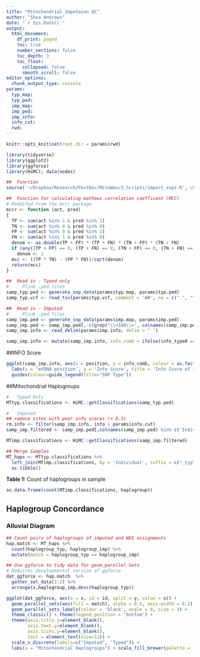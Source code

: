 ```yaml
---
title: "Mitochondrial Imputaion QC"
author: "Shea Andrews"
date: "`r Sys.Date()`"
output:
  html_document:
    df_print: paged
    toc: true
    number_sections: false
    toc_depth: 3
    toc_float:
      collapsed: false
      smooth_scroll: false
editor_options: 
  chunk_output_type: console
params:
  typ_map: 
  typ_ped: 
  imp_map: 
  imp_ped: 
  imp_info: 
  info_cut: 
  rwd:
---
```


```r
knitr::opts_knit$set(root.dir = params$rwd)

library(tidyverse)
library(ggplot2)
library(ggforce)
library(HiMC); data(nodes)

##  Function
source('~/Dropbox/Research/PostDoc/MitoWax/3_Scripts/import_snps.R', chdir = TRUE)

##  Function for calculating mathews correlation coefficent (MCC)
# Moddifed from the mccr package
mccr <- function (act, pred) 
{
  TP <- sum(act %in% 1 & pred %in% 1)
  TN <- sum(act %in% 0 & pred %in% 0)
  FP <- sum(act %in% 0 & pred %in% 1)
  FN <- sum(act %in% 1 & pred %in% 0)
  denom <- as.double(TP + FP) * (TP + FN) * (TN + FP) * (TN + FN)
  if (any((TP + FP) == 0, (TP + FN) == 0, (TN + FP) == 0, (TN + FN) == 0)) 
    denom <- 1
  mcc <- ((TP * TN) - (FP * FN))/sqrt(denom)
  return(mcc)
}

```


```r
##  Read in - Typed only
#     Plink .ped files 
samp_typ.ped <- generate_snp_data(params$typ.map, params$typ.ped)
samp_typ.vcf <- read_tsv(params$typ.vcf, comment = '##', na = c(".", "", "NA"))

##  Read in - Imputed 
#     Plink .ped files 
samp_imp.ped <- generate_snp_data(params$imp.map, params$imp.ped) 
samp_imp.ped <- samp_imp.ped[,-c(grep("\\<189\\>", colnames(samp_imp.ped)), grep("\\<16183\\>", colnames(samp_imp.ped)))]
samp_imp.info <- read_delim(params$imp.info, delim = " ")

samp_imp.info <- mutate(samp_imp.info, info_comb = ifelse(info_type0 == -1, info,info_type0 ))

```

##INFO Score
```r

ggplot(samp_imp.info, aes(x = position, y = info_comb, colour = as.factor(type))) + geom_point() + theme_bw() + 
  labs(x = 'mtDNA position', y = 'Info Score', title = 'Info Score of imputed mtSNPs') + 
  guides(colour=guide_legend(title="SNP Type")) 

```

##Mitochondrial Haplogroups
```r
#   Typed Only
MTtyp.classifications <- HiMC::getClassifications(samp_typ.ped)

#   Imputed 
## remove sites with poor info scores (< 0.3)
rm.info <- filter(samp_imp.info, info > params$info.cut)
samp_imp.filtered <- samp_imp.ped[,colnames(samp_imp.ped) %in% c('Individual', rm.info$position)]

MTimp.classifications <- HiMC::getClassifications(samp_imp.filtered)

## Merge Samples
MT_haps <- MTtyp.classifications %>% 
  left_join(MTimp.classifications, by = 'Individual', suffix = c("_typ", "_imp")) %>% 
  as.tibble()
```

**Table 1:** Count of haplogroups in sample
```r
as.data.frame(count(MTimp.classifications, haplogroup))
```

## Haplogroup Concordance 
### Alluvial Diagram

```r

## Count pairs of haplogroups of imputed and WGS assignments
hap.match <- MT_haps %>%
  count(haplogroup_typ, haplogroup_imp) %>% 
  mutate(match = haplogroup_typ == haplogroup_imp) 

## Use ggforce to tidy data for geom_parallel Sets 
# Requires developmental version of ggforce
dat_ggforce <- hap.match  %>%
  gather_set_data(1:2) %>%       
  arrange(x,haplogroup_imp,desc(haplogroup_typ))

```

```r
ggplot(dat_ggforce, aes(x = x, id = id, split = y, value = n)) +
  geom_parallel_sets(aes(fill = match), alpha = 0.5, axis.width = 0.2) +
  geom_parallel_sets_labels(colour = 'black', angle = 0, size = 3) + 
  theme_classic() + theme(legend.position = 'bottom') + 
  theme(axis.title.y=element_blank(),
        axis.text.y=element_blank(),
        axis.ticks.y=element_blank(),
        text = element_text(size=12)) + 
  scale_x_discrete(labels=c("Imputed", "Typed")) + 
  labs(x = "Mitochondrial Haplogroups") + scale_fill_brewer(palette = 'Set1')

```








































